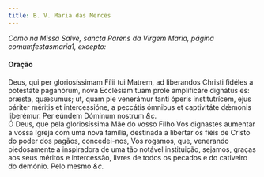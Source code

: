 ```yaml
---
title: B. V. Maria das Mercês
---
```


<em>
  Como na Missa Salve, sancta Parens da Virgem Maria, página comumfestasmaria1,
  excepto:
</em>

<h4 class="text-center">Oração</h4>
<div class="grid grid-cols-2 gap-5">
  <span class="text-justify">
    Deus, qui per gloriosíssimam Fílii tui Matrem, ad liberandos Christi fidéles
    a potestáte paganórum, nova Ecclésiam tuam prole amplificáre dignátus es:
    præsta, quǽsumus; ut, quam pie venerámur tanti óperis institutrícem, ejus
    páriter méritis et intercessióne, a peccátis ómnibus et captivitáte dǽmonis
    liberémur. Per eúndem Dóminum nostrum <em>&c.</em>
  </div>
  <span class="text-justify">
    Ó Deus, que pela gloriosíssima Mãe do vosso Filho Vos dignastes aumentar a
    vossa Igreja com uma nova família, destinada a libertar os fiéis de Cristo
    do poder dos pagãos, concedei-nos, Vos rogamos, que, venerando piedosamente
    a inspiradora de uma tão notável instituição, sejamos, graças aos seus
    méritos e intercessão, livres de todos os pecados e do cativeiro do demónio.
    Pelo mesmo <em>&c.</em>
  </span>
</div>
